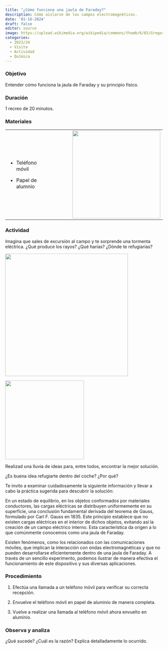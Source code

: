 ```yaml
---
title: "¿Cómo funciona una jaula de Faraday?"
description: Cómo aislarse de los campos electromagnéticos.
date: '01-16-2024'
draft: false
editor: source
image: https://upload.wikimedia.org/wikipedia/commons/thumb/6/65/Gregory_tesla.jpg/640px-Gregory_tesla.jpg
categories: 
  - 2023/24
  - Visita
  - Actividad
  - Química
---
```


### Objetivo

Entender cómo funciona la jaula de Faraday y su principio físico.

### Duración

1 recreo de 20 minutos.

### Materiales

+:------------------------------------------+------------------------------------------------------------------------------------------------------------:+
| -   Teléfono móvil                        | ![](https://upload.wikimedia.org/wikipedia/commons/thumb/d/dc/Aluminio.jpg/640px-Aluminio.jpg){width="281"} |
|                                           |                                                                                                             |
| -   Papel de alumnio                      |                                                                                                             |
+-------------------------------------------+-------------------------------------------------------------------------------------------------------------+

### Actividad

Imagina que sales de excursión al campo y te sorprende una tormenta eléctrica. ¿Qué produce los rayos? ¿Qué harías? ¿Dónde te refugiarías?

::: {layout-ncol="2"}
![](https://upload.wikimedia.org/wikipedia/commons/thumb/9/90/Lightning_In_Sky.jpg/640px-Lightning_In_Sky.jpg){width="392"}

![](https://upload.wikimedia.org/wikipedia/commons/thumb/7/7c/Brainstorming.png/640px-Brainstorming.png){width="252"}
:::

Realizad una lluvia de ideas para, entre todos, encontrar la mejor solución.

¿Es buena idea refugiarte dentro del coche? ¿Por qué?

Te invito a examinar cuidadosamente la siguiente información y llevar a cabo la práctica sugerida para descubrir la solución:

En un estado de equilibrio, en los objetos conformados por materiales conductores, las cargas eléctricas se distribuyen uniformemente en su superficie, una conclusión fundamental derivada del teorema de Gauss, formulado por Carl F. Gauss en 1835. Este principio establece que no existen cargas eléctricas en el interior de dichos objetos, evitando así la creación de un campo eléctrico interno. Esta característica da origen a lo que comúnmente conocemos como una jaula de Faraday.

Existen fenómenos, como los relacionados con las comunicaciones móviles, que implican la interacción con ondas electromagnéticas y que no pueden desarrollarse eficientemente dentro de una jaula de Faraday. A través de un sencillo experimento, podemos ilustrar de manera efectiva el funcionamiento de este dispositivo y sus diversas aplicaciones.

### Procedimiento

1. Efectúa una llamada a un teléfono móvil para verificar su correcta recepción.

2. Envuelve el teléfono móvil en papel de aluminio de manera completa.

3. Vuelve a realizar una llamada al teléfono móvil ahora envuelto en aluminio.

### Observa y analiza

¿Qué sucede? ¿Cuál es la razón? Explica detalladamente lo ocurrido.
